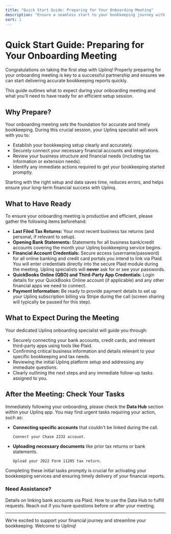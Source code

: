 ```yaml
---
title: "Quick Start Guide: Preparing for Your Onboarding Meeting"
description: "Ensure a seamless start to your bookkeeping journey with Uplinq by preparing effectively for your onboarding meeting."
sort: 1
---
```


# Quick Start Guide: Preparing for Your Onboarding Meeting

<Callout type="info" title="Prepare for a Smooth Start">
Congratulations on taking the first step with Uplinq! Properly preparing for your onboarding meeting is key to a successful partnership and ensures we can start delivering accurate bookkeeping reports quickly.
</Callout>

This guide outlines what to expect during your onboarding meeting and what you'll need to have ready for an efficient setup session.

## Why Prepare?

Your onboarding meeting sets the foundation for accurate and timely bookkeeping. During this crucial session, your Uplinq specialist will work with you to:

-   Establish your bookkeeping setup clearly and accurately.
-   Securely connect your necessary financial accounts and integrations.
-   Review your business structure and financial needs (including tax information or extension needs).
-   Identify any immediate actions required to get your bookkeeping started promptly.

Starting with the right setup and data saves time, reduces errors, and helps ensure your long-term financial success with Uplinq.

## What to Have Ready

To ensure your onboarding meeting is productive and efficient, please gather the following items beforehand:

-   **Last Filed Tax Returns:** Your most recent business tax returns (and personal, if relevant to setup).
-   **Opening Bank Statements:** Statements for all business bank/credit accounts covering the month your Uplinq bookkeeping service begins.
-   **Financial Account Credentials:** Secure access (username/password) for all online banking and credit card portals you intend to link via Plaid.
    <Callout type="warn" title="Security Note">
    You will enter credentials directly into the secure Plaid module during the meeting. Uplinq specialists will **never** ask for or see your passwords.
    </Callout>
-   **QuickBooks Online (QBO) and Third-Party App Credentials:** Login details for your QuickBooks Online account (if applicable) and any other financial apps we need to connect.
-   **Payment Information:** Be ready to provide payment details to set up your Uplinq subscription billing via Stripe during the call (screen sharing will typically be paused for this step).

## What to Expect During the Meeting

Your dedicated Uplinq onboarding specialist will guide you through:

-   Securely connecting your bank accounts, credit cards, and relevant third-party apps using tools like Plaid.
-   Confirming critical business information and details relevant to your specific bookkeeping and tax needs.
-   Reviewing the initial Uplinq platform setup and addressing any immediate questions.
-   Clearly outlining the next steps and any immediate follow-up tasks assigned to you.

## After the Meeting: Check Your Tasks

Immediately following your onboarding, please check the **Data Hub** section within your Uplinq app. You may find urgent tasks requiring your action, such as:

-   **Connecting specific accounts** that couldn't be linked during the call.
    ```text title="Example Task"
    Connect your Chase 2232 account.
    ```
-   **Uploading necessary documents** like prior tax returns or bank statements.
    ```text title="Example Task"
    Upload your 2022 Form 1120S tax return.
    ```

<Callout type="info">
Completing these initial tasks promptly is crucial for activating your bookkeeping services and ensuring timely delivery of your financial reports.
</Callout>

### Need Assistance?

<Cards>
  <Card href="/help/get-started/connecting-financial-accounts" title="Connecting Accounts Guide" icon="link">
    Details on linking bank accounts via Plaid.
  </Card>
  <Card href="/help/data-hub/uploading-documents" title="Uploading Documents" icon="upload-cloud">
    How to use the Data Hub to fulfill requests.
  </Card>
  <Card href="/help/contact-support" title="Contact Support" icon="headphones">
    Reach out if you have questions before or after your meeting.
  </Card>
</Cards>

---

We’re excited to support your financial journey and streamline your bookkeeping. Welcome to Uplinq!